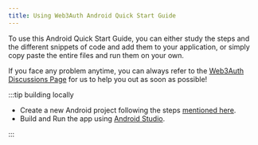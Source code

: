 ```yaml
---
title: Using Web3Auth Android Quick Start Guide
---
```


To use this Android Quick Start Guide, you can either study the steps and the different snippets of code and add them to your application, or simply
copy paste the entire files and run them on your own.

If you face any problem anytime, you can always refer to the [Web3Auth Discussions Page](https://github.com/Web3Auth/Web3Auth/discussions) for us to
help you out as soon as possible!

:::tip building locally

- Create a new Android project following the steps [mentioned here](https://developer.android.com/studio/projects/create-project).
- Build and Run the app using [Android Studio](https://developer.android.com/studio/run).

:::
